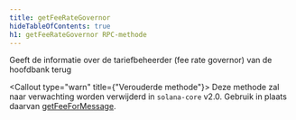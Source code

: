 ```yaml
---
title: getFeeRateGovernor
hideTableOfContents: true
h1: getFeeRateGovernor RPC-methode
---
```


Geeft de informatie over de tariefbeheerder (fee rate governor) van de hoofdbank
terug

<Callout type="warn" title={"Verouderde methode"}>
  Deze methode zal naar verwachting worden verwijderd in `solana-core` v2.0.
  Gebruik in plaats daarvan [getFeeForMessage](/docs/rpc/http/getfeeformessage).
</Callout>
